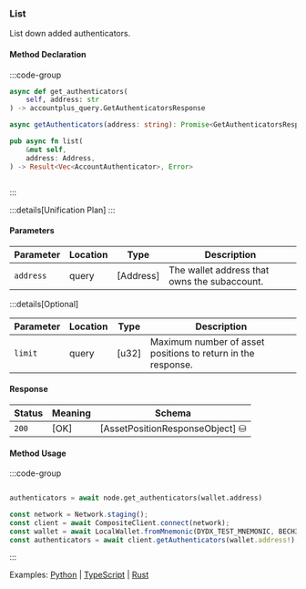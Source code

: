 ### List

List down added authenticators.

#### Method Declaration

:::code-group

```python [Python]
async def get_authenticators(
    self, address: str
) -> accountplus_query.GetAuthenticatorsResponse
```

```typescript [TypeScript]
async getAuthenticators(address: string): Promise<GetAuthenticatorsResponse>
```

```rust [Rust]
pub async fn list(
    &mut self,
    address: Address,
) -> Result<Vec<AccountAuthenticator>, Error>
```

```url [API]

```

:::

:::details[Unification Plan]
:::

#### Parameters

| Parameter           | Location | Type               | Description                                                           |
| ------------------- | -------- | ------------------ | --------------------------------------------------------------------- |
| `address`           | query    | [Address]          | The wallet address that owns the subaccount.                          |

:::details[Optional]

| Parameter                     | Location | Type                      | Description                                                  |
| ----------------------------- | -------- | ------------------------- | ------------------------------------------------------------ |
| `limit`                       | query    | [u32]                     | Maximum number of asset positions to return in the response. |

#### Response

| Status | Meaning     | Schema                          |
| ------ | ----------- | ------------------------------- |
| `200`  | [OK]        | [AssetPositionResponseObject] ⛁ |

#### Method Usage

:::code-group

```rust [Rust]
```

```python [Python]
authenticators = await node.get_authenticators(wallet.address)
```

```typescript [TypeScript]
const network = Network.staging();
const client = await CompositeClient.connect(network);
const wallet = await LocalWallet.fromMnemonic(DYDX_TEST_MNEMONIC, BECH32_PREFIX);
const authenticators = await client.getAuthenticators(wallet.address!);
```

:::

Examples: [Python] | [TypeScript] | [Rust]

[Python]: https://github.com/dydxprotocol/v4-clients/blob/3e8c7e1b960291b7ef273962d374d9934a5c4d33/v4-client-py-v2/examples/authenticator_management.py#L62
[TypeScript]: https://github.com/dydxprotocol/v4-clients/blob/3e8c7e1b960291b7ef273962d374d9934a5c4d33/v4-client-py-v2/examples/authenticator_management.py#L62
[Rust]: https://github.com/dydxprotocol/v4-clients/blob/3e8c7e1b960291b7ef273962d374d9934a5c4d33/v4-client-rs/client/examples/authenticator.rs#L93
